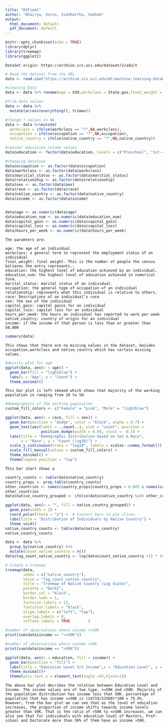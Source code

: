 ```yaml
---
title: "DSFinal"
author: "Dhairya, Varun, Siddhartha, Subham"
output:
  html_document: default
  pdf_document: default
---
```


```r
knitr::opts_chunk$set(echo = TRUE)
library(dplyr)
library(treemap)
library(ggplot2)
```

```         
DataSet origin: https://archive.ics.uci.edu/dataset/2/adult
```

```r
# Read the dataset from the URL
data <- read.csv("https://archive.ics.uci.edu/ml/machine-learning-databases/adult/adult.data")
```

```r
#cleaning Data
data <- data %>% rename(age = X39,workclass = State.gov,final_weight = X77516,education = Bachelors,education_num = X13,maritial_status = Never.married, relationship = Not.in.family, occupation = Adm.clerical, race = White, sex = Male,capital_gain = X2174,capital_loss = X0,hours_per_week = X40, native_country = United.States, income = X..50K)

#trim data values
data <- data %>%
  mutate(across(everything(), trimws))

#change ? values to NA
data <- data %>%mutate(
  workclass = ifelse(workclass == "?",NA,workclass),
  occupation = ifelse(occupation == "?",NA,occupation),
  native_country = ifelse(native_country == "?",NA,native_country)) 

#reorder education column values
data$education <- factor(data$education, levels = c("Preschool", "1st-4th", "5th-6th", "7th-8th", "9th", "10th", "11th", "12th", "HS-grad", "Some-college", "Assoc-acdm", "Assoc-voc", "Bachelors", "Masters", "Prof-school", "Doctorate"))

#changing datatype
data$occupation <- as.factor(data$occupation)
data$workclass <- as.factor(data$workclass)
data$maritial_status <- as.factor(data$maritial_status)
data$relationship <- as.factor(data$relationship)
data$sex <- as.factor(data$sex)
data$race <- as.factor(data$race)
data$native_country <- as.factor(data$native_country)
data$income <- as.factor(data$income)


data$age <- as.numeric(data$age)
data$education_num <- as.numeric(data$education_num)
data$capital_gain <- as.numeric(data$capital_gain)
data$capital_loss <- as.numeric(data$capital_loss)
data$hours_per_week <- as.numeric(data$hours_per_week)

```

```         
The paramters are:

age: the age of an individual
workclass: a general term to represent the employment status of an individual
final_weight: final weight. This is the number of people the census believes the entry represents..
education: the highest level of education achieved by an individual.
education_num: the highest level of education achieved in numerical form.
marital_status: marital status of an individual.
occupation: the general type of occupation of an individual
relationship: represents what this individual is relative to others.
race: Descriptions of an individual’s race
sex: the sex of the individual
capital_gain: capital gains for an individual
capital_loss: capital loss for an individual
hours_per_week: the hours an individual has reported to work per week
native_country: country of origin for an individual
income: if the income of that person is less than or greater than 50,000
```

```r
summary(data)
```

```         
This shows that there are no missing values in the dataset, besides occupation,workclass and native_country which has certain missing values.
```

```r

#density plot for age
ggplot(data, aes(x = age)) +
  geom_bar(fill = "lightblue") +
  labs(x = "Age", y = "Count") +
  theme_minimal()
```

```         
This bar plot is left skewed which shows that majority of the working population in ranging from 20 to 50. 
```
```r
#demographics of the working population
custom_fill_colors <- c("Female" = "pink", "Male" = "lightblue")

ggplot(data, aes(x = race, fill = sex)) +
  geom_bar(position = "dodge", color = "black", alpha = 0.7) +
  geom_text(aes(label = ..count..), stat = "count", position =
                position_dodge(width = 0.9), vjust = -0.5) +
  labs(title = "Demographic distribution based on Sex & Race",
       x = "Race", y = "Count (log10)") +
  scale_y_continuous(trans = "log10", labels = scales::comma_format()) +
  scale_fill_manual(values = custom_fill_colors) +
  theme_minimal() +
  theme(legend.position = "top")
```

```{}
This bar chart shows a 
```

```r
country_counts <- table(data$native_country)
country_props <- prop.table(country_counts)
other_countries <- names(country_props[country_props < 0.005 & names(country_props) != "United-States"])
other_countries
data$native_country_grouped <- ifelse(data$native_country %in% other_countries, "Other", data$native_country)

ggplot(data, aes(x = "", fill = native_country_grouped)) +
  geom_pie(width = 1) +
  coord_polar(theta = "y") +  # Convert bars to pie slices
  labs(title = "Distribution of Individuals by Native Country") +
  theme_void()
native_country_counts <- table(data$native_country)
native_country_counts

data <- data %>%
  group_by(native_country) %>%
  mutate(count_native_country = n())
data$log_count_native_country <- log(data$count_native_country +1) * 100  # Adding 1 to handle cases where count is 0

# Create a treemap
treemap(data,
        index = c("native_country"),
        vSize = "log_count_native_country",
        title = "Treemap of Native Country (Log Scale)",
        palette = "Dark2",
        border.col = "black",
        border.lwds = 1,
        fontsize.labels = 12,
        fontcolor.labels = "black",
        align.labels = c("left", "top"),
        overlap.labels = 0,
        inflate.labels = TRUE        )
```

```r
#number of observations where income <=50K
print(sum(data$income == "<=50K"))

#number of observations where income >50K
print(sum(data$income == ">50K"))
```

```r
ggplot(data, aes(x = education, fill = income)) +
  geom_bar(position = "fill") +
  labs(title = "Education Level V/S Income",x = "Education Level", y = "Proportion", fill = "Income") +
  theme_minimal()+
  theme(axis.text.x = element_text(angle =45,hjust=1))
```

```         
The above bar plot decribes the relation between Education Level and Income. The income values are of two type, <=50K and >50K. Majority of the population distribution has income less that 50K. percentage of population that has income <=50K is (24719/32560)*100 = 75.9%. However, from the bar plot we can see that as the level of education increases, the proportion of income shifts towards income levels greater than 50K. That is the ratio of >50K to <=50K increases. we can also see that for individuals with education level of Masters, Prof-school and Doctorate more than 50% of them have an income >50K. 
```
